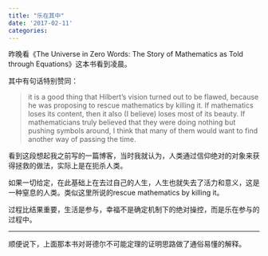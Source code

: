 ```yaml
---
title: "乐在其中"
date: '2017-02-11'
categories:
---
```



昨晚看《The Universe in Zero Words: The Story of Mathematics as Told through Equations》这本书看到凌晨。

其中有句话特别赞同：

> it is a good thing that Hilbert's vision turned out to be flawed, because he was proposing to rescue mathematics by killing it. If mathematics loses its content, then it also (I believe) loses most of its beauty. If mathematicians truly believed that they were doing nothing but pushing symbols around, I think that many of them would want to find another way of passing the time.

看到这段想起我之前写的一篇博客，当时我就认为，人类通过信仰绝对的对象来获得拯救的做法，实际上是在扼杀人类。

如果一切给定，在此基础上在去过自己的人生，人生也就失去了活力和意义，这是一种窒息的人类。类似这里所说的rescue mathematics by killing it。

过程比结果重要，生活是参与，幸福不是确定机制下的绝对操控，而是乐在参与的过程中。


------

顺便说下，上面那本书对哥德尔不可能定理的证明思路做了通俗易懂的解释。
